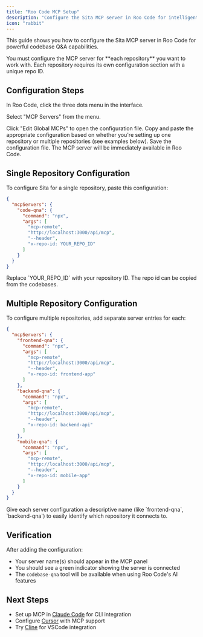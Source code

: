 ```yaml
---
title: "Roo Code MCP Setup"
description: "Configure the Sita MCP server in Roo Code for intelligent codebase Q&A"
icon: "rabbit"
---
```


This guide shows you how to configure the Sita MCP server in Roo Code for powerful codebase Q&A capabilities.

<Warning>
  You must configure the MCP server for **each repository** you want to work
  with. Each repository requires its own configuration section with a unique
  repo ID.
</Warning>

## Configuration Steps

<Steps>
<Step title="Open Menu">
  In Roo Code, click the three dots menu in the interface.
</Step>

<Step title="Click MCP Servers">Select "MCP Servers" from the menu.</Step>

<Step title="Edit Global MCPs">
  Click "Edit Global MCPs" to open the configuration file.
</Step>

<Step title="Paste Configuration">
  Copy and paste the appropriate configuration based on whether you're setting
  up one repository or multiple repositories (see examples below).
</Step>

<Step title="Save">
  Save the configuration file. The MCP server will be immediately available in Roo Code.
</Step>
</Steps>

## Single Repository Configuration

To configure Sita for a single repository, paste this configuration:

```json
{
  "mcpServers": {
    "code-qna": {
      "command": "npx",
      "args": [
        "mcp-remote",
        "http://localhost:3000/api/mcp",
        "--header",
        "x-repo-id: YOUR_REPO_ID"
      ]
    }
  }
}
```

<Note>
  Replace `YOUR_REPO_ID` with your repository ID. The repo id can be copied
  from the codebases.
</Note>

## Multiple Repository Configuration

To configure multiple repositories, add separate server entries for each:

```json
{
  "mcpServers": {
    "frontend-qna": {
      "command": "npx",
      "args": [
        "mcp-remote",
        "http://localhost:3000/api/mcp",
        "--header",
        "x-repo-id: frontend-app"
      ]
    },
    "backend-qna": {
      "command": "npx",
      "args": [
        "mcp-remote",
        "http://localhost:3000/api/mcp",
        "--header",
        "x-repo-id: backend-api"
      ]
    },
    "mobile-qna": {
      "command": "npx",
      "args": [
        "mcp-remote",
        "http://localhost:3000/api/mcp",
        "--header",
        "x-repo-id: mobile-app"
      ]
    }
  }
}
```

<Tip>
  Give each server configuration a descriptive name (like `frontend-qna`,
  `backend-qna`) to easily identify which repository it connects to.
</Tip>

## Verification

After adding the configuration:

- Your server name(s) should appear in the MCP panel
- You should see a green indicator showing the server is connected
- The `codebase-qna` tool will be available when using Roo Code's AI features

## Next Steps

- Set up MCP in [Claude Code](/ai-tools/mcp-claude-code) for CLI integration
- Configure [Cursor](/ai-tools/mcp-cursor) with MCP support
- Try [Cline](/ai-tools/mcp-cline) for VSCode integration

